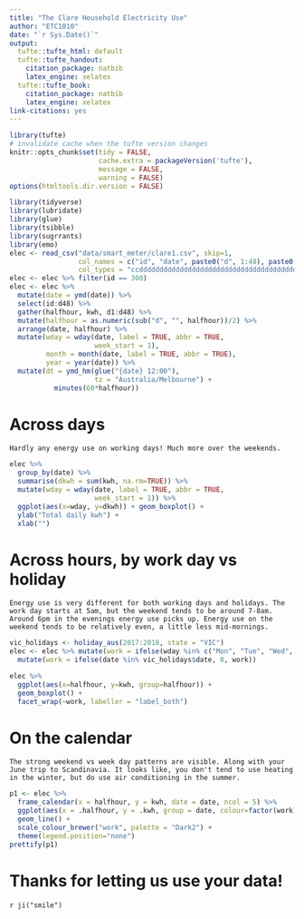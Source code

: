 ```yaml
---
title: "The Clare Household Electricity Use"
author: "ETC1010"
date: "`r Sys.Date()`"
output:
  tufte::tufte_html: default
  tufte::tufte_handout:
    citation_package: natbib
    latex_engine: xelatex
  tufte::tufte_book:
    citation_package: natbib
    latex_engine: xelatex
link-citations: yes
---
```


```r
library(tufte)
# invalidate cache when the tufte version changes
knitr::opts_chunk$set(tidy = FALSE, 
                      cache.extra = packageVersion('tufte'),
                      message = FALSE,
                      warning = FALSE)
options(htmltools.dir.version = FALSE)
```

```r
library(tidyverse)
library(lubridate)
library(glue)
library(tsibble)
library(sugrrants)
library(emo)
elec <- read_csv("data/smart_meter/clare1.csv", skip=1,
                 col_names = c("id", "date", paste0("d", 1:48), paste0("stuff", 1:5)),
                 col_types = "ccddddddddddddddddddddddddddddddddddddddddddddddddccccc")
elec <- elec %>% filter(id == 300)
elec <- elec %>%
  mutate(date = ymd(date)) %>%
  select(id:d48) %>%
  gather(halfhour, kwh, d1:d48) %>%
  mutate(halfhour = as.numeric(sub("d", "", halfhour))/2) %>%
  arrange(date, halfhour) %>%
  mutate(wday = wday(date, label = TRUE, abbr = TRUE,
                     week_start = 1),
         month = month(date, label = TRUE, abbr = TRUE),
         year = year(date)) %>%
  mutate(dt = ymd_hm(glue("{date} 12:00"),
                     tz = "Australia/Melbourne") +
           minutes(60*halfhour))
```

# Across days

```marginfigure
Hardly any energy use on working days! Much more over the weekends. 
```

```r
elec %>%
  group_by(date) %>%
  summarise(dkwh = sum(kwh, na.rm=TRUE)) %>%
  mutate(wday = wday(date, label = TRUE, abbr = TRUE,
                     week_start = 1)) %>%
  ggplot(aes(x=wday, y=dkwh)) + geom_boxplot() +
  ylab("Total daily kwh") +
  xlab("")
```



# Across hours, by work day vs holiday

```marginfigure
Energy use is very different for both working days and holidays. The work day starts at 5am, but the weekend tends to be around 7-8am. Around 6pm in the evenings energy use picks up. Energy use on the weekend tends to be relatively even, a little less mid-mornings. 
```

```r
vic_holidays <- holiday_aus(2017:2018, state = "VIC")
elec <- elec %>% mutate(work = ifelse(wday %in% c("Mon", "Tue", "Wed", "Thu", "Fri"), 1, 0)) %>%
  mutate(work = ifelse(date %in% vic_holidays$date, 0, work))

elec %>%
  ggplot(aes(x=halfhour, y=kwh, group=halfhour)) +
  geom_boxplot() +
  facet_wrap(~work, labeller = "label_both")
```

# On the calendar

```marginfigure
The strong weekend vs week day patterns are visible. Along with your June trip to Scandinavia. It looks like, you don't tend to use heating in the winter, but do use air conditioning in the summer. 
```

```r
p1 <- elec %>%
  frame_calendar(x = halfhour, y = kwh, date = date, ncol = 5) %>%
  ggplot(aes(x = .halfhour, y = .kwh, group = date, colour=factor(work))) +
  geom_line() +
  scale_colour_brewer("work", palette = "Dark2") +
  theme(legend.position="none")
prettify(p1)
```

# Thanks for letting us use your data!

`r ji("smile")`
